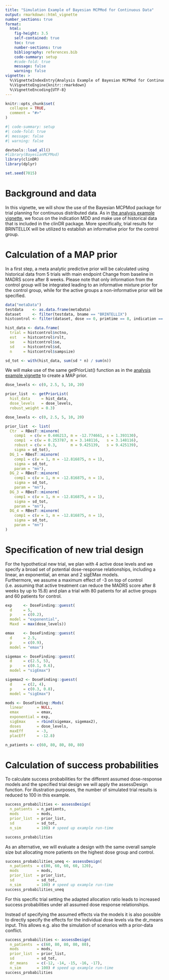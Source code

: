 ```yaml
---
title: "Simulation Example of Bayesian MCPMod for Continuous Data"
output: rmarkdown::html_vignette
number_sections: true
format: 
  html:
    fig-height: 3.5
    self-contained: true
    toc: true
    number-sections: true
    bibliography: references.bib
    code-summary: setup
    #code-fold: true
    message: false
    warning: false
vignette: >
  %\VignetteIndexEntry{Analysis Example of Bayesian MCPMod for Continuous Data}
  %\VignetteEngine{knitr::rmarkdown}
  %\VignetteEncoding{UTF-8}
---
```


```r
knitr::opts_chunk$set(
  collapse = TRUE,
  comment = "#>"
)
```

```r
#| code-summary: setup
#| code-fold: true
#| message: false
#| warning: false

devtools::load_all()
#library(BayesianMCPMod)
library(clinDR)
library(dplyr)

set.seed(7015)
```

# Background and data

In this vignette, we will show the use of the Bayesian MCPMod package for trial planning for continuous distributed data. 
As in [the analysis example vignette](analysis_normal.html), we focus on the indication MDD and make use of historical data that is included in the clinDR package. 
More specifically, trial results for BRINTELLIX will be utilized to establish an informative prior for the control group.

# Calculation of a MAP prior
In a first step, a meta analytic predictive prior will be calculated using historical data from 5 trials with main endpoint Change from baseline in MADRS score after 8 weeks.
Please note that only information from the control group will be integrated leading to an informative mixture prior for the control group, while for the active groups a non-informative prior will be specified.

```r
data("metaData")
testdata    <- as.data.frame(metaData)
dataset     <- filter(testdata, bname == "BRINTELLIX")
histcontrol <- filter(dataset, dose == 0, primtime == 8, indication == "MAJOR DEPRESSIVE DISORDER")

hist_data <- data.frame(
  trial = histcontrol$nctno,
  est   = histcontrol$rslt,
  se    = histcontrol$se,
  sd    = histcontrol$sd,
  n     = histcontrol$sampsize)

sd_tot <- with(hist_data, sum(sd * n) / sum(n))
```
We will make use of the same getPriorList() function as in the [analysis example vignette](analysis_normal.html) to create a MAP prior.
```r
dose_levels <- c(0, 2.5, 5, 10, 20)

prior_list  <- getPriorList(
  hist_data     = hist_data,
  dose_levels   = dose_levels,
  robust_weight = 0.3)
```
```r
dose_levels <- c(0, 2.5, 5, 10, 20)

prior_list  <- list(
  Ctr  = RBesT::mixnorm(
    comp1  = c(w = 0.446213, m = -12.774661, s = 1.393130),
    comp1  = c(w = 0.253787, m = 3.148116,   s = 3.148116),
    robust = c(w = 0.3,      m = 9.425139,   s = 9.425139),
    sigma = sd_tot),
  DG_1 = RBesT::mixnorm(
    comp1 = c(w = 1, m = -12.816875, n = 1),
    sigma = sd_tot,
    param = "mn"),
  DG_2 = RBesT::mixnorm(
    comp1 = c(w = 1, m = -12.816875, n = 1),
    sigma = sd_tot,
    param = "mn"),
  DG_3 = RBesT::mixnorm(
    comp1 = c(w = 1, m = -12.816875, n = 1),
    sigma = sd_tot,
    param = "mn"),
  DG_4 = RBesT::mixnorm(
    comp1 = c(w = 1, m = -12.816875, n = 1),
    sigma = sd_tot,
    param = "mn")
)
```

# Specification of new trial design 

For the hypothetical new trial, we plan with 4 active dose levels \eqn{2.5, 5, 10, 20} and we specify a broad set of potential dose-response relationships, including a linear, an exponential, an emax and 2 sigEMax models.  
Furthermore, we assume a maximum effect of -3 on top of control (i.e. assuming that active treatment can reduce the MADRS score after 8 weeks by up to 15.8) and plan a trial with 80 patients for all active groups and 60 patients for control.
```r
exp     <- DoseFinding::guesst(
  d     = 5,
  p     = c(0.2),
  model = "exponential",
  Maxd  = max(dose_levels))

emax    <- DoseFinding::guesst(
  d     = 2.5,
  p     = c(0.9),
  model = "emax")

sigemax <- DoseFinding::guesst(
  d     = c(2.5, 5),
  p     = c(0.1, 0.6),
  model = "sigEmax")

sigemax2 <- DoseFinding::guesst(
  d     = c(2, 4),
  p     = c(0.3, 0.8),
  model = "sigEmax")

mods <- DoseFinding::Mods(
  linear      = NULL,
  emax        = emax,
  exponential = exp,
  sigEmax     = rbind(sigemax, sigemax2),
  doses       = dose_levels,
  maxEff      = -3,
  placEff     = -12.8)

n_patients <- c(60, 80, 80, 80, 80)
```

# Calculation of success probabilities

To calculate success probabilities for the different assumed dose-response models and the specified trial design we will apply the assessDesign function. 
For illustration purposes, the number of simulated trial results is reduced to 100 in this example.
```r
success_probabilities <- assessDesign(
  n_patients  = n_patients,
  mods        = mods,
  prior_list  = prior_list,
  sd          = sd_tot,
  n_sim       = 100) # speed up example run-time

success_probabilities
```
As an alternative, we will evaluate a design with the same overall sample size but allocating more patients on the highest dose group and control.
```r
success_probabilities_uneq <- assessDesign(
  n_patients  = c(80, 60, 60, 60, 120),
  mods        = mods,
  prior_list  = prior_list,
  sd          = sd_tot,
  n_sim       = 100) # speed up example run-time
success_probabilities_uneq
```

For this specific trial setting the adapted allocation ratio leads to increased success probabilities under all assumed dose response relationships.

Instead of specifying the assumed effects via the models it is also possible to directly specify the effects for the individual dose levels via the dr_means input.
This allows e.g. also the simulation of scenarios with a prior-data conflict.
```r
success_probabilities <- assessDesign(
  n_patients  = c(60, 80, 80, 80, 80),
  mods        = mods,
  prior_list  = prior_list,
  sd          = sd_tot,
  dr_means    = c(-12, -14, -15, -16, -17),
  n_sim       = 100) # speed up example run-time
success_probabilities
```